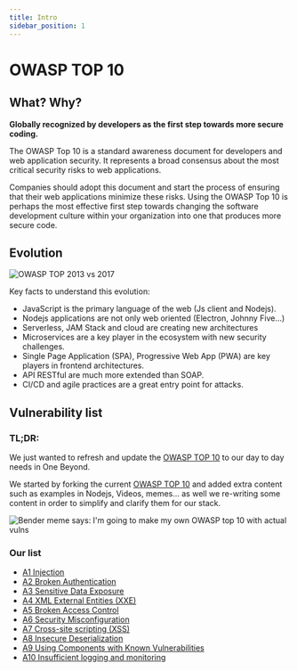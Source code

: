 ```yaml
---
title: Intro
sidebar_position: 1
---
```


# OWASP TOP 10

## What? Why?

**Globally recognized by developers as the first step towards more secure coding.**

The OWASP Top 10 is a standard awareness document for developers and web application security. It represents a broad consensus about the most critical security risks to web applications.

Companies should adopt this document and start the process of ensuring that their web applications minimize these risks. Using the OWASP Top 10 is perhaps the most effective first step towards changing the software development culture within your organization into one that produces more secure code.

## Evolution

![OWASP TOP 2013 vs 2017](/img/owasp_evolution.png)

Key facts to understand this evolution:
- JavaScript is the primary language of the web (Js client and Nodejs).
- Nodejs applications are not only web oriented (Electron, Johnny Five...)
- Serverless, JAM Stack and cloud are creating new architectures
- Microservices are a key player in the ecosystem with new security challenges.
- Single Page Application (SPA), Progressive Web App (PWA) are key players in frontend architectures.
- API RESTful are much more extended than SOAP. 
- CI/CD and agile practices are a great entry point for attacks.

## Vulnerability list

### TL;DR:

We just wanted to refresh and update the [OWASP TOP 10](https://owasp.org/www-project-top-ten/) to our day to day needs in One Beyond.

We started by forking the current [OWASP TOP 10](https://owasp.org/www-project-top-ten/) and added extra content such as examples in Nodejs, Videos, memes... as well we re-writing some content in order to simplify and clarify them for our stack. 

![Bender meme says: I'm going to make my own OWASP top 10 with actual vulns](/img/meme_01.jpg)

### Our list

- [A1 Injection](/owasp/a1_injection)
- [A2 Broken Authentication](/owasp/a2_broken_authentication)
- [A3 Sensitive Data Exposure](/owasp/a3_sensitived_data_exposure)
- [A4 XML External Entities (XXE)](/owasp/a4_xml_external_entities_xxe)
- [A5 Broken Access Control](/owasp/a5_broken_access_control)
- [A6 Security Misconfiguration](/owasp/a6_security_misconfiguration)
- [A7 Cross-site scripting (XSS)](/owasp/a7_cross-site_scripting_xss)
- [A8 Insecure Deserialization](/owasp/a8_insecure_deserialization)
- [A9 Using Components with Known Vulnerabilities](/owasp/a9_using_components_with_known_vulnerabilities)
- [A10 Insufficient logging and monitoring](/owasp/a10_insufficient_logging_and_monitoring)



